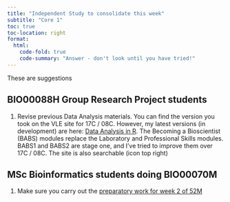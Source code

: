 ```yaml
---
title: "Independent Study to consolidate this week"
subtitle: "Core 1"
toc: true
toc-location: right
format:
  html:
    code-fold: true
    code-summary: "Answer - don't look until you have tried!"
---
```


These are suggestions

## BIO00088H Group Research Project students

1.  Revise previous Data Analysis materials. You can find the version you took on the VLE site for 17C / 08C. However, my latest versions (in development) are here: [Data Analysis in R](https://3mmarand.github.io/R4BABS/). The Becoming a Bioscientist (BABS) modules replace the Laboratory and Professional Skills modules. BABS1 and BABS2 are stage one, and I've tried to improve them over 17C / 08C. The site is also searchable (icon top right)

## MSc Bioinformatics students doing BIO00070M

1.  Make sure you carry out the [preparatory work for week 2 of 52M](https://3mmarand.github.io/R4BABS/pgt52m/week-2/overview.html)
